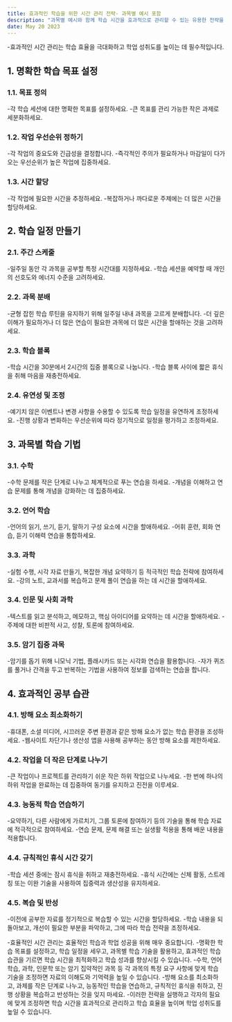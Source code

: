 ```yaml
---
title: 효과적인 학습을 위한 시간 관리 전략- 과목별 예시 포함
description: "과목별 예시와 함께 학습 시간을 효과적으로 관리할 수 있는 유용한 전략을 제공하여 과목별 학습을 최적화하는 데 도움을 줍니다."
date: May 20 2023
---
```


-효과적인 시간 관리는 학습 효율을 극대화하고 학업 성취도를 높이는 데 필수적입니다. 


## 1. 명확한 학습 목표 설정
### 1.1. 목표 정의

-각 학습 세션에 대한 명확한 목표를 설정하세요.
-큰 목표를 관리 가능한 작은 과제로 세분화하세요.
### 1.2. 작업 우선순위 정하기

-각 작업의 중요도와 긴급성을 결정합니다.
-즉각적인 주의가 필요하거나 마감일이 다가오는 우선순위가 높은 작업에 집중하세요.
### 1.3. 시간 할당

-각 작업에 필요한 시간을 추정하세요.
-복잡하거나 까다로운 주제에는 더 많은 시간을 할당하세요.
## 2. 학습 일정 만들기
### 2.1. 주간 스케줄

-일주일 동안 각 과목을 공부할 특정 시간대를 지정하세요.
-학습 세션을 예약할 때 개인의 선호도와 에너지 수준을 고려하세요.
### 2.2. 과목 분배

-균형 잡힌 학습 루틴을 유지하기 위해 일주일 내내 과목을 고르게 분배합니다.
-더 깊은 이해가 필요하거나 더 많은 연습이 필요한 과목에 더 많은 시간을 할애하는 것을 고려하세요.
### 2.3. 학습 블록

-학습 시간을 30분에서 2시간의 집중 블록으로 나눕니다.
-학습 블록 사이에 짧은 휴식을 취해 마음을 재충전하세요.
### 2.4. 유연성 및 조정

-예기치 않은 이벤트나 변경 사항을 수용할 수 있도록 학습 일정을 유연하게 조정하세요.
-진행 상황과 변화하는 우선순위에 따라 정기적으로 일정을 평가하고 조정하세요.
## 3. 과목별 학습 기법
### 3.1. 수학

-수학 문제를 작은 단계로 나누고 체계적으로 푸는 연습을 하세요.
-개념을 이해하고 연습 문제를 통해 개념을 강화하는 데 집중하세요.
### 3.2. 언어 학습

-언어의 읽기, 쓰기, 듣기, 말하기 구성 요소에 시간을 할애하세요.
-어휘 훈련, 회화 연습, 듣기 이해력 연습을 통합하세요.
### 3.3. 과학

-실험 수행, 시각 자료 만들기, 복잡한 개념 요약하기 등 적극적인 학습 전략에 참여하세요.
-강의 노트, 교과서를 복습하고 문제 풀이 연습을 하는 데 시간을 할애하세요.
### 3.4. 인문 및 사회 과학

-텍스트를 읽고 분석하고, 메모하고, 핵심 아이디어를 요약하는 데 시간을 할애하세요.
-주제에 대한 비판적 사고, 성찰, 토론에 참여하세요.
### 3.5. 암기 집중 과목

-암기를 돕기 위해 니모닉 기법, 플래시카드 또는 시각화 연습을 활용합니다.
-자가 퀴즈를 풀거나 간격을 두고 반복하는 기법을 사용하여 정보를 검색하는 연습을 합니다.
## 4. 효과적인 공부 습관
### 4.1. 방해 요소 최소화하기

-휴대폰, 소셜 미디어, 시끄러운 주변 환경과 같은 방해 요소가 없는 학습 환경을 조성하세요.
-웹사이트 차단기나 생산성 앱을 사용해 공부하는 동안 방해 요소를 제한하세요.
### 4.2. 작업을 더 작은 단계로 나누기

-큰 작업이나 프로젝트를 관리하기 쉬운 작은 하위 작업으로 나누세요.
-한 번에 하나의 하위 작업을 완료하는 데 집중하여 동기를 유지하고 진전을 이루세요.
### 4.3. 능동적 학습 연습하기

-요약하기, 다른 사람에게 가르치기, 그룹 토론에 참여하기 등의 기술을 통해 학습 자료에 적극적으로 참여하세요.
-연습 문제, 문제 해결 또는 실생활 적용을 통해 배운 내용을 적용합니다.
### 4.4. 규칙적인 휴식 시간 갖기

-학습 세션 중에는 잠시 휴식을 취하고 재충전하세요.
-휴식 시간에는 신체 활동, 스트레칭 또는 이완 기술을 사용하여 집중력과 생산성을 유지하세요.
### 4.5. 복습 및 반성

-이전에 공부한 자료를 정기적으로 복습할 수 있는 시간을 할당하세요.
-학습 내용을 되돌아보고, 개선이 필요한 부분을 파악하고, 그에 따라 학습 전략을 조정하세요.


-효율적인 시간 관리는 효율적인 학습과 학업 성공을 위해 매우 중요합니다. 
-명확한 학습 목표를 설정하고, 학습 일정을 세우고, 과목별 학습 기술을 활용하고, 효과적인 학습 습관을 기르면 학습 시간을 최적화하고 학습 성과를 향상시킬 수 있습니다. 
-수학, 언어 학습, 과학, 인문학 또는 암기 집약적인 과목 등 각 과목의 특정 요구 사항에 맞게 학습 기술을 조정하면 자료의 이해도와 기억력을 높일 수 있습니다. 
-방해 요소를 최소화하고, 과제를 작은 단계로 나누고, 능동적인 학습을 연습하고, 규칙적인 휴식을 취하고, 진행 상황을 복습하고 반성하는 것을 잊지 마세요. 
-이러한 전략을 실행하고 각자의 필요에 맞게 조정하면 학습 시간을 효과적으로 관리하고 학습 효율을 높이며 학업 성취도를 높일 수 있습니다. 
